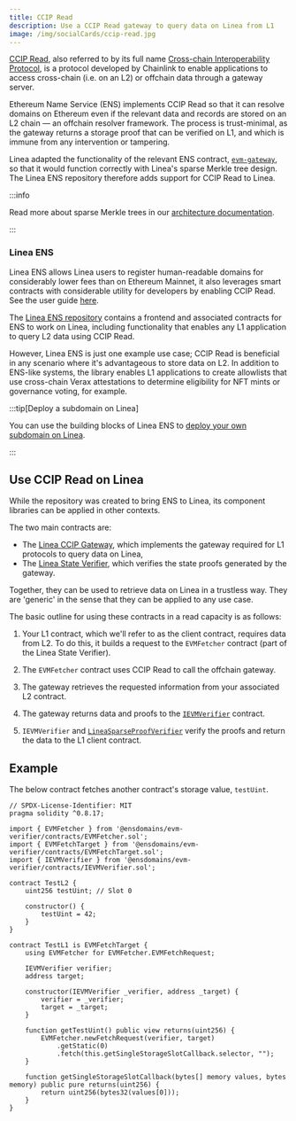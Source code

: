 ```yaml
---
title: CCIP Read
description: Use a CCIP Read gateway to query data on Linea from L1
image: /img/socialCards/ccip-read.jpg
---
```



[CCIP Read](https://eips.ethereum.org/EIPS/eip-3668), also referred to by its 
full name [Cross-chain Interoperability Protocol](https://chain.link/cross-chain), 
is a protocol developed by Chainlink to enable applications to access 
cross-chain (i.e. on an L2) or offchain data through a gateway server. 

Ethereum Name Service (ENS) implements CCIP Read so that it can resolve domains 
on Ethereum even if the relevant data and records are stored on an L2 chain — an 
offchain resolver framework. The process is trust-minimal, as the gateway 
returns a storage proof that can be verified on L1, and which is immune from any 
intervention or tampering.

Linea adapted the functionality of the relevant ENS contract, [`evm-gateway`](https://github.com/ensdomains/evmgateway),
so that it would function correctly with Linea's sparse Merkle tree design. The 
Linea ENS repository therefore adds support for CCIP Read to Linea.

:::info 

Read more about sparse Merkle trees in our [architecture documentation](../../../architecture/stack/evm-state-manager/index.mdx).

:::

### Linea ENS

Linea ENS allows Linea users to register human-readable domains for considerably 
lower fees than on Ethereum Mainnet, it also leverages smart contracts with 
considerable utility for developers by enabling CCIP Read. See the user guide 
[here](https://support.linea.build/explore/ens).

The [Linea ENS repository](https://github.com/Consensys/linea-ens) contains a 
frontend and associated contracts for ENS to work on Linea, including 
functionality that enables any L1 application to query L2 data using CCIP Read. 

However, Linea ENS is just one example use case; CCIP Read is beneficial in any 
scenario where it's advantageous to store data on L2. In addition to ENS-like 
systems, the library enables L1 applications to create allowlists that use 
cross-chain Verax attestations to determine eligibility for NFT mints or 
governance voting, for example. 

:::tip[Deploy a subdomain on Linea]

You can use the building blocks of Linea ENS to [deploy your own subdomain on 
Linea](../../guides/deploy-subdomain.mdx).

:::

## Use CCIP Read on Linea

While the repository was created to bring ENS to Linea, its component libraries 
can be applied in other contexts. 

The two main contracts are: 
- The [Linea CCIP Gateway](https://github.com/Consensys/linea-ens/tree/main/packages/linea-ccip-gateway), 
  which implements the gateway required for L1 protocols to query data on Linea,    
- The [Linea State Verifier](https://github.com/Consensys/linea-ens/tree/main/packages/linea-state-verifier), 
  which verifies the state proofs generated by the gateway.  

Together, they can be used to retrieve data on Linea in a trustless way. They 
are 'generic' in the sense that they can be applied to any use case.

The basic outline for using these contracts in a read capacity is as follows:

<div className="img-large" style={{ padding: '25px 0' }}>
  <LineaCCIPGraphic alt="Diagram of using CCIP Read to query L2 data on Linea" />
</div>

1. Your L1 contract, which we'll refer to as the client contract, requires data 
   from L2. To do this, it builds a request to the `EVMFetcher` contract (part 
   of the Linea State Verifier).

2. The `EVMFetcher` contract uses CCIP Read to call the offchain gateway. 

3. The gateway retrieves the requested information from your associated L2 
contract. 

4. The gateway returns data and proofs to the [`IEVMVerifier`](https://github.com/Consensys/linea-ens/blob/main/packages/linea-state-verifier/contracts/IEVMVerifier.sol) 
contract.

5. `IEVMVerifier` and [`LineaSparseProofVerifier`](https://github.com/Consensys/linea-ens/blob/main/packages/linea-state-verifier/contracts/LineaSparseProofVerifier.sol) 
verify the proofs and return the data to the L1 client contract. 

## Example

The below contract fetches another contract's storage value, `testUint`. 

```
// SPDX-License-Identifier: MIT
pragma solidity ^0.8.17;

import { EVMFetcher } from '@ensdomains/evm-verifier/contracts/EVMFetcher.sol';
import { EVMFetchTarget } from '@ensdomains/evm-verifier/contracts/EVMFetchTarget.sol';
import { IEVMVerifier } from '@ensdomains/evm-verifier/contracts/IEVMVerifier.sol';

contract TestL2 {
    uint256 testUint; // Slot 0

    constructor() {
        testUint = 42;
    }
}

contract TestL1 is EVMFetchTarget {
    using EVMFetcher for EVMFetcher.EVMFetchRequest;

    IEVMVerifier verifier;
    address target;

    constructor(IEVMVerifier _verifier, address _target) {
        verifier = _verifier;
        target = _target;
    }

    function getTestUint() public view returns(uint256) {
        EVMFetcher.newFetchRequest(verifier, target)
            .getStatic(0)
            .fetch(this.getSingleStorageSlotCallback.selector, "");
    }

    function getSingleStorageSlotCallback(bytes[] memory values, bytes memory) public pure returns(uint256) {
        return uint256(bytes32(values[0]));
    }
}
```
